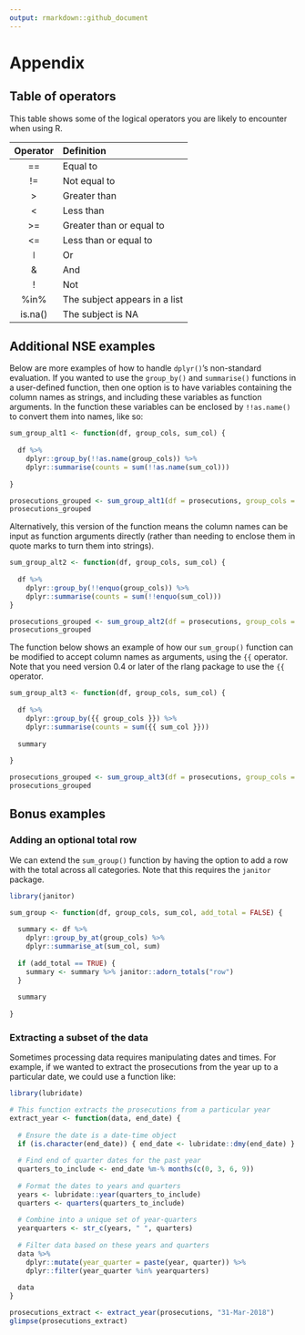 ```yaml
---
output: rmarkdown::github_document
---
```


# Appendix

## Table of operators

This table shows some of the logical operators you are likely to encounter when using R.

| Operator | Definition |
| :------: | :--------- |
|    ==    | Equal to                      |
|    !=    | Not equal to                  |
|    >     | Greater than                  |
|    <     | Less than                     |
|    >=    | Greater than or equal to      |
|    <=    | Less than or equal to         |
|  &#448;  | Or                            |
|    &     | And                           |
|    !     | Not                           |
|   %in%   | The subject appears in a list |
| is.na()  | The subject is NA             |

## Additional NSE examples

Below are more examples of how to handle `dplyr()`'s non-standard evaluation. If you wanted to use the `group_by()` and `summarise()` functions in a user-defined function, then one option is to have variables containing the column names as strings, and including these variables as function arguments. In the function these variables can be enclosed by `!!as.name()` to convert them into names, like so:

```r
sum_group_alt1 <- function(df, group_cols, sum_col) {
  
  df %>%
    dplyr::group_by(!!as.name(group_cols)) %>%
    dplyr::summarise(counts = sum(!!as.name(sum_col)))
  
}

prosecutions_grouped <- sum_group_alt1(df = prosecutions, group_cols = "age_range", sum_col = "count")
prosecutions_grouped
```

Alternatively, this version of the function means the column names can be input as function arguments directly (rather than needing to enclose them in quote marks to turn them into strings).

```r
sum_group_alt2 <- function(df, group_cols, sum_col) {
  
  df %>%
    dplyr::group_by(!!enquo(group_cols)) %>%
    dplyr::summarise(counts = sum(!!enquo(sum_col)))
}

prosecutions_grouped <- sum_group_alt2(df = prosecutions, group_cols = age_range, sum_col = count)
prosecutions_grouped
```

The function below shows an example of how our `sum_group()` function can be modified to accept column names as arguments, using the `{{` operator. Note that you need version 0.4 or later of the rlang package to use the `{{` operator.

```r
sum_group_alt3 <- function(df, group_cols, sum_col) {
  
  df %>%
    dplyr::group_by({{ group_cols }}) %>%
    dplyr::summarise(counts = sum({{ sum_col }}))
  
  summary
  
}

prosecutions_grouped <- sum_group_alt3(df = prosecutions, group_cols = age_range, sum_col = count)
prosecutions_grouped
```

## Bonus examples

### Adding an optional total row

We can extend the `sum_group()` function by having the option to add a row with the total across all categories. Note that this requires the `janitor` package.

```r
library(janitor)

sum_group <- function(df, group_cols, sum_col, add_total = FALSE) {
  
  summary <- df %>%
    dplyr::group_by_at(group_cols) %>%
    dplyr::summarise_at(sum_col, sum)
  
  if (add_total == TRUE) {
    summary <- summary %>% janitor::adorn_totals("row")
  }
  
  summary
  
}
```

### Extracting a subset of the data

Sometimes processing data requires manipulating dates and times. For example, if we wanted to extract the prosecutions from the year up to a particular date, we could use a function like:

```r
library(lubridate)

# This function extracts the prosecutions from a particular year
extract_year <- function(data, end_date) {
  
  # Ensure the date is a date-time object
  if (is.character(end_date)) { end_date <- lubridate::dmy(end_date) }
  
  # Find end of quarter dates for the past year
  quarters_to_include <- end_date %m-% months(c(0, 3, 6, 9))
  
  # Format the dates to years and quarters
  years <- lubridate::year(quarters_to_include)
  quarters <- quarters(quarters_to_include)
  
  # Combine into a unique set of year-quarters
  yearquarters <- str_c(years, " ", quarters)
  
  # Filter data based on these years and quarters
  data %>%
    dplyr::mutate(year_quarter = paste(year, quarter)) %>%
    dplyr::filter(year_quarter %in% yearquarters)
  
  data
}
```

```r
prosecutions_extract <- extract_year(prosecutions, "31-Mar-2018")
glimpse(prosecutions_extract)
```

